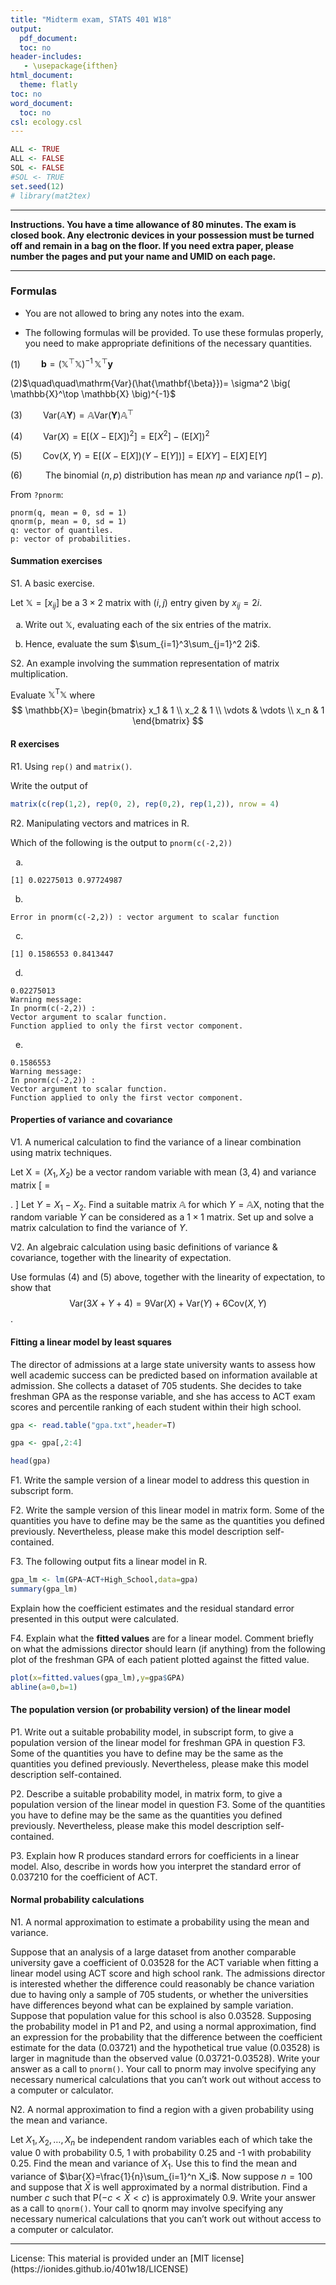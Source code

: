 ---
title: "Midterm exam, STATS 401 W18"
output:
  pdf_document:
  toc: no
header-includes:
   - \usepackage{ifthen}
html_document:
  theme: flatly
toc: no
word_document:
  toc: no
csl: ecology.csl
---
  

```{r preliminaries,echo=F,cache=F}
ALL <- TRUE
ALL <- FALSE
SOL <- FALSE
#SOL <- TRUE
set.seed(12)
# library(mat2tex)
```


\ifthenelse{\isodd{1}}{
 \newcommand\exam[1]{#1} %% exam paper
 \newcommand\solution[1]{}
}{ 
 \newcommand\exam[1]{} %% solutions
 \newcommand\solution[1]{ {\bf Solution}. {#1}}
} 

\newcommand\mat[1]{\mathbb{#1}}
\newcommand\vect[1]{\boldsymbol{\mathrm{#1}}}
\newcommand\transpose{{\scriptscriptstyle \mathrm{T}}}
\newcommand\prob{\mathrm{P}}
\newcommand\E{\mathrm{E}}
\newcommand\SE{\mathrm{SE}}
\newcommand\var{\mathrm{Var}}
\newcommand\cov{\mathrm{Cov}}


\exam{
$\quad\quad\quad$ \textbf{Name}:

$\quad\quad\quad$ \textbf{UMID}:
}

-----------
  
**Instructions. You have a time allowance of 80 minutes.  The exam is closed book. Any electronic devices in your possession must be turned off and remain in a bag on the floor. If you need extra paper, please number the pages and put your name and UMID on each page.**
  
-----------
  
### Formulas
  
* You are not allowed to bring any notes into the exam. 

* The following formulas will be provided. To use these formulas properly, you need to make appropriate definitions of the necessary quantities.

(1)$\quad\quad\mathbf{b}=\big(\mathbb{X}^\top \mathbb{X} \big)^{-1}\, \mathbb{X}^\top\mathbf{y}$

(2)$\quad\quad\var(\hat{\mathbf{\beta}})= \sigma^2 \big( \mathbb{X}^\top \mathbb{X} \big)^{-1}$

(3)$\quad\quad\var(\mathbb{A}\mathbf{Y})=\mathbb{A}\var(\mathbf{Y})\mathbb{A}^\top$

(4)$\quad\quad\var(X)=\E\big[ (X-\E[X])^2\big] = \E[X^2]-\big(\E[X]\big)^2$

(5)$\quad\quad\cov(X,Y)=\E\big[ \big(X-\E[X]\big)\big(Y-\E[Y]\big)\big] = \E[XY]-\E[X]\,\E[Y]$

(6)$\quad\quad$
The binomial ($n,p$) distribution has mean $np$ and variance $np(1-p)$.

\vspace{1cm}

From `?pnorm`:
```
pnorm(q, mean = 0, sd = 1)
qnorm(p, mean = 0, sd = 1)
q: vector of quantiles.
p: vector of probabilities.
```

\exam{\newpage}

#### Summation exercises

S1. A basic exercise.

Let $\mat{X}=[x_{ij}]$ be a $3\times 2$ matrix with $(i,j)$ entry given by $x_{ij}=2i$.

(a) Write out $\mat{X}$, evaluating each of the six entries of the matrix.

\exam{\vspace{5cm}}

\solution{[1 point]

\[ \mat{X}=\begin{bmatrix} 2 & 2 \\ 4& 4 \\ 6 & 6 \end{bmatrix}\]
}

(b) Hence, evaluate the sum $\sum_{i=1}^3\sum_{j=1}^2 2i$.

\exam{\vspace{5cm}}

\solution{[1 point]

$\sum_{i=1}^3\sum_{j=1}^2 2i = 24$.

}

S2. An example involving the summation representation of matrix multiplication.

Evaluate $\mat{X}^\transpose\mat{X}$ where
$$
\mat{X}=
\begin{bmatrix}
x_1 & 1 \\
x_2 & 1 \\
\vdots & \vdots  \\
x_n & 1
\end{bmatrix}
$$

\solution{[2 points]

\[\mat{X}^\transpose\mat{X} = \begin{bmatrix}
\sum_{i=1}^n x_i^2 & \sum_{i=1}^n x_i \\
\sum_{i=1}^n x_i & n
\end{bmatrix}\]
}

\exam{\newpage}

#### R exercises

R1. Using `rep()` and `matrix()`. 

Write the output of 
```{r, eval = F}
matrix(c(rep(1,2), rep(0, 2), rep(0,2), rep(1,2)), nrow = 4)
```

\solution{[2 points]
\[
\begin{bmatrix}
1 & 0 \\
1 & 0 \\
0 & 1 \\
0 & 1
\end{bmatrix}
\]
}

\exam{\vspace{9cm}}

R2. Manipulating vectors and matrices in R.

Which of the following is the output to `pnorm(c(-2,2))`

a) 
```
[1] 0.02275013 0.97724987
```

b) 
```
Error in pnorm(c(-2,2)) : vector argument to scalar function
```

c) 
```
[1] 0.1586553 0.8413447
```

d) 
```
0.02275013
Warning message:
In pnorm(c(-2,2)) :
Vector argument to scalar function. 
Function applied to only the first vector component.
```

e) 
```
0.1586553
Warning message:
In pnorm(c(-2,2)) :
Vector argument to scalar function. 
Function applied to only the first vector component.
```

\solution{[1 point] (a)}

\exam{\newpage}

#### Properties of variance and covariance

V1. A numerical calculation to find the variance of a linear combination using matrix techniques.

Let $\vect{X} = (X_1, X_2)$ be a vector random variable with mean $(3,4)$ and variance matrix 
\[
\mat{V}=\begin{bmatrix}2 & 1 \\ 1 & 3 \end{bmatrix}.
\]
Let $Y=X_1-X_2$. Find a suitable matrix $\mat{A}$ for which $Y=\mat{A}\vect{X}$, noting that the random variable $Y$ can be considered as a $1\times 1$ matrix.
Set up and solve a matrix calculation to find the variance of $Y$.

\solution{ [2 points]

Set $\mat{A} = [1 \; -1]$. Then,
\[
\var(X_1-X_2)=\var(\mat{A}\vect{X}) = \mat{A}\var(X)\mat{A}^\transpose
= 3.
\]
Note that the mean of $\vect{X}$ is irrelevant for this question.
}

\exam{\vspace{9cm}}

V2. An algebraic calculation using basic definitions of variance & covariance, together with the linearity of expectation.

Use formulas (4) and (5) above, together with the linearity of expectation, to show that $$\var(3X+Y+4)=9\var(X)+\var(Y)+6\cov(X,Y)$$.

\solution{[2 points]

First note that, from (4), adding a constant doesn't change the variance so $\var(3X+Y+4)=\var(3X+Y)$. Therefore,
\[\begin{array}{rcl}
\var(3X+Y+4) &=& \E[(3X+Y)^2] - (\E[3X+Y])^2 \\
&=& \E[ 9X^2 + Y^2+ 6XY] - (3\E[X]+\E[Y])^2 \\
&=& 9\E[X^2]+\E[Y^2] + 6\E[XY] 
- \big\{ 9\E[X]^2+\E[Y]^2 + 6\E[X]\, \E[Y] \big\}\\
&=& 9\big\{ \E[X^2]-\E[X]^2\big\}
   + \big\{ \E[Y^2]-\E[Y]^2\big\}
   + 6\big\{\E[XY]-\E[X]\, \E[Y]\big\}\\
&= &
9\var(X)+\var(Y)+6\cov(X,Y)
\end{array}\]
}

\exam{\vspace{9cm}}


\exam{\newpage}

#### Fitting a linear model by least squares 

The director of admissions at a large state university wants to assess how well academic success can be predicted based on information available at admission. 
She collects a dataset of 705 students.
She decides to take freshman GPA as the response variable, and she has access to ACT exam scores and percentile ranking of each student within their high school. 

```{r read_data}
gpa <- read.table("gpa.txt",header=T)
```

```{r clean_data,echo=F}
gpa <- gpa[,2:4]
```

```{r head}
head(gpa)
```





F1. Write the sample version of a linear model to address this question in subscript form.

\solution{[2 points]

The model is
\[ y_i=b_1x_{i1}+b_2x_{i2}+b_3+e_i,
\quad i=1,\dots,n
\]
where $y_i$ is freshman GPA for as the response variable for student $i$, $x_{i1}$ is the ACT exam score for this student, $x_{i2}$ is the percentile ranking of the student within their high school, and $n=705$. $e_i$ is the residual error for student $i$. $b_1$, $b_2$ and $b_3$ are coefficients chosen by least squares. 
}

\exam{\newpage}

F2. Write the sample version of this linear model in matrix form. Some of the quantities you have to define may be the same as the quantities you defined previously. Nevertheless, please make this model description self-contained. 

\solution{[2 points]

The model is
\[ \vect{y}=\mat{X}\vect{b} + \vect{e},
\]
where

\begin{itemize}
\item $\vect{y}=(y_1,\dots,y_n)$ is a vector of freshman GPA scores with $n=705$

\item $\mat{X}=[x_{ij}]$ is a $n\times 3$ matrix with $x_{i1}$ being the ACT exam score for student $i$, $x_{i2}$ being the percentile ranking of the student within their high school, and $x_{i3}=1$ for $i=1,\dots,n$.

\item $\vect{b}=(b_1,b_2,b_3)$ is a vector of coefficients, chosen by least squares.

\item $\vect{e}=(e_1,\dots,e_n)$ is a vector of residuals.

\item All vectors are interpreted as column vectors.

\end{itemize}

}

\exam{\vspace{11cm}}

F3. The following output fits a linear model in R.
```{r lm_patients}
gpa_lm <- lm(GPA~ACT+High_School,data=gpa) 
summary(gpa_lm)
```
Explain how the coefficient estimates and the residual standard error presented in this output were calculated.

\solution{[2 points]

The coefficient estimates are the vector $\vect{b}$ from F2, calculated by least squares using the formula
\[
\vect{b}=\big(\mat{X}^\transpose \mat{X}\big)^{-1} \mat{X}^\transpose \vect{y}.
\]
}

\exam{\vspace{8cm}}

F4. Explain what the __fitted values__ are for a linear model. Comment briefly on what the admissions director should learn (if anything) from the following plot of the freshman GPA of each patient plotted against the fitted value.
```{r fitted_patients}
plot(x=fitted.values(gpa_lm),y=gpa$GPA)
abline(a=0,b=1)
```

\solution{[2 points]

The fitted values are the values of the response variables with the rersidual errors removed. The vector $\vect{\hat y}=(\hat y_1,\dots,\hat y_n)$ of fitted values is calculated as
\[
\vect{\hat y}= \mat{X}\vect{b} = \mat{X}\big(\mat{X}^\transpose \mat{X}\big)^{-1} \mat{X}^\transpose \vect{y}.
\]
Plotting the response against the fitted values, we see that the explanatory variables can explain around 1 GPA point out of the total spread of around 3 GPA points. (We will see later that other things to look for are (a) there are no noticeable extreme points, known as outliers; (b) the points are roughly football shaped, but with somewhat higher variability at lower values of fitted GPA.)
}

\exam{\vspace{8cm}}

#### The population version (or probability version) of the linear model

P1. Write out a suitable probability model, in subscript form, to give a population version of the linear model for freshman GPA in question F3. Some of the quantities you have to define may be the same as the quantities you defined previously. Nevertheless, please make this model description self-contained. 

\solution{[2 points]

The probability model is
\[ Y_i=\beta_1x_{i1}+\beta_2x_{i2}+\beta_3+\epsilon_i,
\quad i=1,\dots,n
\]
where $Y_i$ models freshman GPA for student $i$, $x_{i1}$ is the ACT exam score for this student, $x_{i2}$ is the percentile ranking of the student within their high school, and $n=705$. The measurement error model is that $\epsilon_1,\dots,\epsilon_n$ are independent random variables with mean zero and variance $\sigma^2$. 
$\beta_1$, $\beta_2$ and $\beta_3$ are unknown constants which model the relationship between the response and explanatory variables. 
}

\exam{\newpage}

P2. Describe a suitable probability model, in matrix form, to give a population version of the linear model in question F3. Some of the quantities you have to define may be the same as the quantities you defined previously. Nevertheless, please make this model description self-contained. 

\solution{[2 points]

The probability model (also known as the population model) is
\[ \vect{Y}=\mat{X}\vect{\beta} + \vect{\epsilon},
\]
where

\begin{itemize}
\item $\vect{Y}=(Y_1,\dots,Y_n)$ is a vector random variable modeling  freshman GPA scores, with $n=705$.

\item $\mat{X}=[x_{ij}]$ is a $n\times 3$ matrix with $x_{i1}$ being the ACT exam score for student $i$, $x_{i2}$ being the percentile ranking of the student within their high school, and $x_{i3}=1$ for $i=1,\dots,n$. This exactly matches the definition in F2.

\item $\vect{\beta}=(\beta_1,\beta_2,\beta_3)$ is the true but unknown vector of coefficients.

\item $\vect{\epsilon}=(\epsilon_1,\dots,\epsilon_n)$ is a vector random variable modeling chance variation. It follows the measurement error model, with $\E[\vect{\epsilon}]=\vect{0}$ and $\var(\vect{\epsilon})= \sigma^2\mat{I}$ where $\mat{I}$ is the $n\times n$ identity matrix and $\sigma$ is the measurement standard deviation.

\item All vectors are interpreted as column vectors.
\end{itemize}

}

\exam{\vspace{12cm}}

P3. Explain how R produces standard errors for coefficients in a linear model. Also, describe in words how you interpret the standard error of 0.037210 for the coefficient of ACT.

\solution{[2 points]

The estimated residual standard error is computed as
\[
s = \sqrt{\frac{1}{n-3}\sum_{i=1}^n (y_i -\hat y_i)^2}.
\]
The variance of $\vect{\hat\beta}$ is 
\[
\var(\vect{\hat\beta})= \sigma^2 \big(\mat{X}^\transpose \mat{X}\big)^{-1}
\]
which is estimated by
\[
\mat{V}= s^2 \big(\mat{X}^\transpose \mat{X}\big)^{-1}.
\]
Then, the standard error for $b_1$ is $\sqrt{\mat{V}_{11}}$.
We interpret this as an estimate of the standard deviation of the estimates of the coefficient for ACT score in many draws from the probability model.
}


\exam{\newpage}

#### Normal probability calculations

N1. A normal approximation to estimate a probability using the mean and variance.

Suppose that an analysis of a large dataset from another comparable university gave a coefficient of 0.03528 for the ACT variable when fitting a linear model using ACT score and high school rank. The admissions director is interested whether the difference could reasonably be chance variation due to having only a sample of 705 students, or whether the universities have differences beyond what can be explained by sample variation. Suppose that population value for this school is also 0.03528. Supposing the probability model in P1 and P2, and using a normal approximation, find an expression for the probability that the difference between the coefficient estimate for the data (0.03721) and the hypothetical true value (0.03528) is larger in magnitude than the observed value (0.03721-0.03528). Write your answer as a call to `pnorm()`. Your call to pnorm may involve specifying any necessary numerical calculations that you can't work out without access to a computer or calculator.



\solution{[2 points]
\texttt{1-pnorm(0.03721,mu=0.03538,sd=0.005939)}
gives the probability of observing a bigger value of the estimated coefficient under the assumed model, making a normal approximation using the calculated standard error.
By symmetry, the chance of the difference being larger in magnitude (i.e., too large or too small) is twice the chance of being bigger. So, the answer is
\texttt{2(1-pnorm(0.03721,mu=0.03538,sd=0.005939))}
}

\exam{\vspace{6cm}}

N2. A normal approximation to find a region with a given probability using the mean and variance.

Let $X_1,X_2,\dots,X_n$ be independent random variables each of which take the value 0 with probability 0.5, 1 with probability 0.25 and -1 with probability 0.25. 
Find the mean and variance of $X_1$. Use this to find the mean and variance of $\bar{X}=\frac{1}{n}\sum_{i=1}^n X_i$. 
Now suppose $n=100$ and suppose that $\bar X$ is well approximated by a normal distribution. Find a number $c$ such that $\prob(-c<\bar X<c)$ is approximately 0.9. 
Write your answer as a call to `qnorm()`. Your call to qnorm may involve specifying any necessary numerical calculations that you can't work out without access to a computer or calculator.

\solution{ [3 points]
\[\begin{array}{rcl}
\E[X_1] &=& 0\times 0.5 + (-1)\times 0.25 + 1\times 0.25 = 0
\\
\E[X_1^2] &=& 0 \times 0.5 + (-1)^2\times 0.25 + 1^2\times 0.25 = 1
\\
\var(X_1) &=& \E[X_1^2] - \big(\E[X_1]\big)^2 = 1
\\
\E[\bar X] &=& \E[X_1]=0
\\
\var(\bar X) &=& \frac{1}{100^2}\times 100\var(X_1) = 0.01
\end{array}\]
Then, making a normal approximation, we can call
\texttt{c <- qnorm(0.95,mu=0,sd=0.1)}
to obtain a value $c$ with a probability of 0.05 to the right. By symmetry, this also has a probability of 0.05 to the left of -c, giving a probability of $0.9$ for $[-c,c]$.
}

\exam{\vspace{6cm}}



--------
License: This material is provided under an [MIT license] (https://ionides.github.io/401w18/LICENSE)


